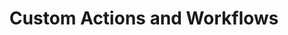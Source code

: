 ---
title: "Custom Actions and Workflows"
description: "Create custom actions to extend Zitadel functionality, build workflows for user onboarding, and implement business logic"
course: "complete-guide-zitadel"
section: "Advanced"
order: 20
publishedAt: 2025-07-10
isDraft: true
authors:
  - rawkode
---